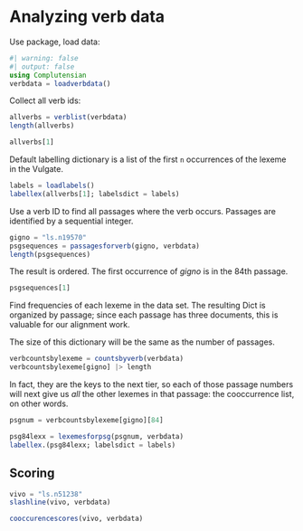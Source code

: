# Analyzing verb data

Use package, load data:

```julia
#| warning: false
#| output: false
using Complutensian
verbdata = loadverbdata()
```

Collect all verb ids:

```julia
allverbs = verblist(verbdata)
length(allverbs)
```

```julia
allverbs[1]
```

::: {.callout-tip title="Labelling lexeme IDs"}

Default labelling dictionary is a list of the first `n` occurrences of the lexeme in the Vulgate.
```julia
labels = loadlabels()
labellex(allverbs[1]; labelsdict = labels)
```
:::

Use a verb ID to find all passages where the verb occurs. Passages are identified by a sequential integer.

```julia
gigno = "ls.n19570"
psgsequences = passagesforverb(gigno, verbdata)
length(psgsequences)
```

The result is ordered. The first occurrence of *gigno* is in the 84th passage.

```julia
psgsequences[1]
```



Find frequencies of each lexeme in the data set. The resulting Dict is organized by passage; since each passage has three documents, this is valuable for our alignment work.

The size of this dictionary will be the same as the number of passages.

```julia
verbcountsbylexeme = countsbyverb(verbdata)
verbcountsbylexeme[gigno] |> length
```

In fact, they are the keys to the next tier, so each of those passage numbers will next give us
*all* the other lexemes in that passage: the cooccurrence list, on other words.
```julia
psgnum = verbcountsbylexeme[gigno][84]

psg84lexx = lexemesforpsg(psgnum, verbdata)
labellex.(psg84lexx; labelsdict = labels)
```


## Scoring



```julia
vivo = "ls.n51238"
slashline(vivo, verbdata)
```



```julia
cooccurencescores(vivo, verbdata)
```
